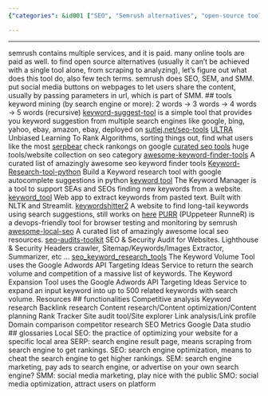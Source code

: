 ```yaml
---
{"categories": &id001 ["SEO", "Semrush alternatives", "open-source tools", "competitive analysis", "keyword research", "backlink research", "content optimization"], "category": "SEO", "date": "2022-12-06 08:17:56", "description": "This article delves into open-source alternatives to Semrush for conducting various SEO tasks such as competitive analysis, keyword research, backlink research, content optimization, rank tracking, and site auditing. It highlights various tools and resources that are freely available online and can be used by businesses and individuals alike.", "tags": *id001, "title": "SEO search engine optimization SEMrush alternative"}

---
```


------
semrush contains multiple services, and it is paid. many online tools are paid as well. to find open source alternatives (usually it can't be achieved with a single tool alone, from scraping to analyzing), let's figure out what does this tool do, also few tech terms.
semrush does SEO, SEM, and SMM.
put social media buttons on webpages to let users share the content, usually by passing parameters in url, which is part of SMM.
## tools
keyword mining (by search engine or more): 2 words -> 3 words -> 4 words -> 5 words (recursive)
[keyword-suggest-tool](https://github.com/rmak78/keyword-suggest-tool)  is a simple tool that provides you keyword suggestion from multiple search engines like google, bing, yahoo, ebay, amazon, ebay, deployed on [sutlej.net/seo-tools](https://sutlej.net/seo-tools/keyword-suggest/)
[ULTRA](https://github.com/ULTR-Community/ULTRA) Unbiased Learning To Rank Algorithms, sorting things out, find what users like the most
[serpbear](https://github.com/towfiqi/serpbear) check rankongs on google
[curated seo tools](https://github.com/sneg55/curatedseotools) huge tools/website collection on seo category
[awesome-keyword-finder-tools](https://github.com/eliquid/awesome-keyword-finder-tools) A curated list of amazingly awesome seo keyword finder tools
[Keyword-Research-tool-python](https://github.com/hassancs91/Keyword-Research-tool-python) Build a Keyword research tool with google autocomplete suggestions in python
[keyword tool](https://github.com/steffigb/keywordTool) The Keyword Manager is a tool to support SEAs and SEOs finding new keywords from a website.
[keyword_tool](https://github.com/austyngo/keyword_tool) Web app to extract keywords from pasted text. Built with NLTK and Streamlit.
[keywordshitter2](https://github.com/wassname/keywordshitter2) A website to find long-tail keywords using search suggestions, still works on [here](https://wassname.github.io/keywordshitter2/)
[PURR](https://github.com/semrush/purr) (PUppeteer RunneR) is a devops-friendly tool for browser testing and monitoring by semrush
[awesome-local-seo](https://github.com/eliquid/awesome-local-seo) A curated list of amazingly awesome local seo resources.
[seo-audits-toolkit](https://github.com/StanGirard/seo-audits-toolkit) SEO & Security Audit for Websites. Lighthouse & Security Headers crawler, Sitemap/Keywords/Images Extractor, Summarizer, etc ...
[seo_keyword_research_tools](https://github.com/rdowns26/seo_keyword_research_tools) The Keyword Volume Tool uses the Google Adwords API Targeting Ideas Service to return the search volume and competition of a massive list of keywords. The Keyword Expansion Tool uses the Google Adwords API Targeting Ideas Service to expand an input keyword into up to 500 related keywords with search volume.
Resources
## functionalities
Competitive analysis
Keyword research
Backlink research
Content research/Content optimization/Content planning
Rank Tracker
Site audit tool/Site explorer
Link analysis/Link profile
Domain comparison
competitor research
SEO Metrics
Google Data studio
## glossaries
Local SEO: the practice of optimizing your website for a specific local area
SERP: search engine result page, means scraping from search engine to get rankings.
SEO: search engine optimization, means to cheat the search engine to get higher rankings.
SEM: search engine marketing, pay ads to search engine, or advertise on your own search engine?
SMM: social media marketing, play nice with the public
SMO: social media optimization, attract users on platform
